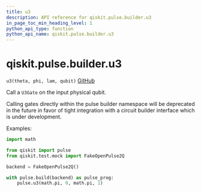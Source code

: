 ```yaml
---
title: u3
description: API reference for qiskit.pulse.builder.u3
in_page_toc_min_heading_level: 1
python_api_type: function
python_api_name: qiskit.pulse.builder.u3
---
```


# qiskit.pulse.builder.u3

<span id="qiskit.pulse.builder.u3" />

`u3(theta, phi, lam, qubit)` [GitHub](https://github.com/qiskit/qiskit/tree/stable/0.19/qiskit/pulse/builder.py "view source code")

Call a `U3Gate` on the input physical qubit.

<Admonition title="Note" type="note">
  Calling gates directly within the pulse builder namespace will be deprecated in the future in favor of tight integration with a circuit builder interface which is under development.
</Admonition>

Examples:

```python
import math

from qiskit import pulse
from qiskit.test.mock import FakeOpenPulse2Q

backend = FakeOpenPulse2Q()

with pulse.build(backend) as pulse_prog:
    pulse.u3(math.pi, 0, math.pi, 1)
```

